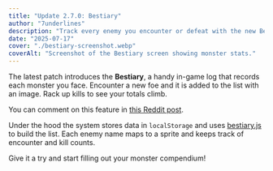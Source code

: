 ```yaml
---
title: "Update 2.7.0: Bestiary"
author: "7underlines"
description: "Track every enemy you encounter or defeat with the new Bestiary."
date: "2025-07-17"
cover: "./bestiary-screenshot.webp"
coverAlt: "Screenshot of the Bestiary screen showing monster stats."
---
```


The latest patch introduces the **Bestiary**, a handy in-game log that records each monster you face. Encounter a new foe and it is added to the list with an image. Rack up kills to see your totals climb.

You can comment on this feature in [this Reddit post](https://www.reddit.com/r/QuickDungeonCrawler/comments/1lwsews/update_270_bestiary/).

Under the hood the system stores data in `localStorage` and uses [bestiary.js](https://github.com/Werkstattl/quick-dungeon-crawler-rpg-od/blob/main/assets/js/bestiary.js) to build the list. Each enemy name maps to a sprite and keeps track of encounter and kill counts.

Give it a try and start filling out your monster compendium!
